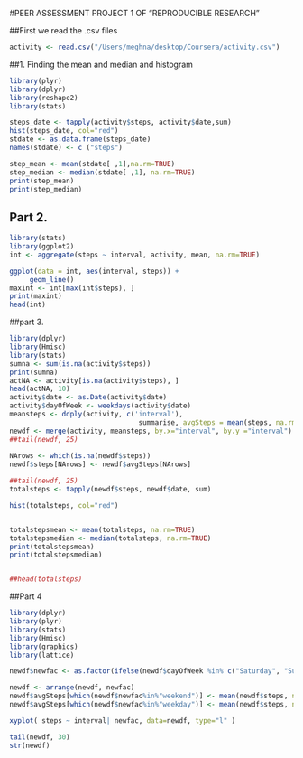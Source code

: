 #PEER ASSESSMENT PROJECT 1 OF "REPRODUCIBLE RESEARCH"

##First we read the .csv files

```r
activity <- read.csv("/Users/meghna/desktop/Coursera/activity.csv")

```

##1. Finding the mean and median and histogram

```r

library(plyr)
library(dplyr)
library(reshape2)
library(stats)

steps_date <- tapply(activity$steps, activity$date,sum)
hist(steps_date, col="red")
stdate <- as.data.frame(steps_date)
names(stdate) <- c ("steps")

step_mean <- mean(stdate[ ,1],na.rm=TRUE)
step_median <- median(stdate[ ,1], na.rm=TRUE)
print(step_mean)
print(step_median)
```
## Part 2. 

```r
library(stats)
library(ggplot2)
int <- aggregate(steps ~ interval, activity, mean, na.rm=TRUE)

ggplot(data = int, aes(interval, steps)) +
     geom_line() 
maxint <- int[max(int$steps), ]
print(maxint)
head(int)

```

##part 3.

```r
library(dplyr)
library(Hmisc)
library(stats)
sumna <- sum(is.na(activity$steps))
print(sumna)
actNA <- activity[is.na(activity$steps), ]
head(actNA, 10)
activity$date <- as.Date(activity$date)
activity$dayOfWeek <- weekdays(activity$date)
meansteps <- ddply(activity, c('interval'),
                                summarise, avgSteps = mean(steps, na.rm=TRUE))
newdf <- merge(activity, meansteps, by.x="interval", by.y ="interval")
##tail(newdf, 25)
   
NArows <- which(is.na(newdf$steps))
newdf$steps[NArows] <- newdf$avgSteps[NArows]

##tail(newdf, 25)
totalsteps <- tapply(newdf$steps, newdf$date, sum)

hist(totalsteps, col="red")


totalstepsmean <- mean(totalsteps, na.rm=TRUE)
totalstepsmedian <- median(totalsteps, na.rm=TRUE)
print(totalstepsmean)
print(totalstepsmedian)


##head(totalsteps)
```

##Part 4
```r


library(dplyr)
library(plyr)
library(stats)
library(Hmisc)
library(graphics)
library(lattice)

newdf$newfac <- as.factor(ifelse(newdf$dayOfWeek %in% c("Saturday", "Sunday"), "weekend", "weekday"))

newdf <- arrange(newdf, newfac)
newdf$avgSteps[which(newdf$newfac%in%"weekend")] <- mean(newdf$steps, na.rm=TRUE)
newdf$avgSteps[which(newdf$newfac%in%"weekday")] <- mean(newdf$steps, na.rm=TRUE)

xyplot( steps ~ interval| newfac, data=newdf, type="l" )

tail(newdf, 30)
str(newdf)
```
